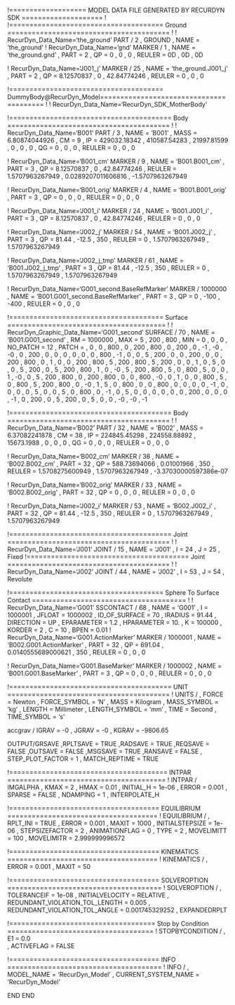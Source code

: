 ﻿!=================== MODEL DATA FILE GENERATED BY RECURDYN SDK ====================
!
!====================================== Ground ========================================
!
!                         RecurDyn_Data_Name='the_ground'
PART / 2 , GROUND
, NAME = 'the_ground'
!                         RecurDyn_Data_Name='gnd'
MARKER / 1
, NAME = 'the_ground.gnd'
, PART = 2
, QP = 0 , 0 , 0
, REULER = 0D , 0D , 0D
 
 


!                         RecurDyn_Data_Name='J001_j'
MARKER / 25
, NAME = 'the_ground.J001_j'
, PART = 2
, QP = 8.12570837 , 0 , 42.84774246
, REULER = 0 , 0 , 0
 
 
!====================================== DummyBody@RecurDyn_Model========================================
!
!                         RecurDyn_Data_Name='RecurDyn_SDK_MotherBody'


!======================================== Body ========================================
!
!                         RecurDyn_Data_Name='B001'
PART / 3
, NAME = 'B001'
, MASS = 6.80874044926
, CM = 9
, IP = 429032.18342 , 410587.54283 , 21997.81599
, 0 , 0 , 0
, QG = 0 , 0 , 0
, REULER = 0 , 0 , 0
 
 
!                         RecurDyn_Data_Name='B001_cm'
MARKER / 9
, NAME = 'B001.B001_cm'
, PART = 3
, QP = 8.12570837 , 0 , 42.84774246
, REULER = 1.5707963267949 , 0.0289207011606816 , -1.5707963267949
 
 
!                         RecurDyn_Data_Name='B001_orig'
MARKER / 4
, NAME = 'B001.B001_orig'
, PART = 3
, QP = 0 , 0 , 0
, REULER = 0 , 0 , 0
 
 
!                         RecurDyn_Data_Name='J001_i'
MARKER / 24
, NAME = 'B001.J001_i'
, PART = 3
, QP = 8.12570837 , 0 , 42.84774246
, REULER = 0 , 0 , 0
 
 
!                         RecurDyn_Data_Name='J002_j'
MARKER / 54
, NAME = 'B001.J002_j'
, PART = 3
, QP = 81.44 , -12.5 , 350
, REULER = 0 , 1.5707963267949 , 1.5707963267949
 
 
!                         RecurDyn_Data_Name='J002_j_tmp'
MARKER / 61
, NAME = 'B001.J002_j_tmp'
, PART = 3
, QP = 81.44 , -12.5 , 350
, REULER = 0 , 1.5707963267949 , 1.5707963267949
 
 
!                         RecurDyn_Data_Name='G001_second.BaseRefMarker'
MARKER / 1000000
, NAME = 'B001.G001_second.BaseRefMarker'
, PART = 3
, QP = 0 , -100 , -400
, REULER = 0 , 0 , 0
 
 
!====================================== Surface =======================================
!
!                         RecurDyn_Graphic_Data_Name='G001_second'
SURFACE / 70
, NAME = 'B001.G001_second'
, RM = 1000000
, MAX = 5 , 200 , 800
, MIN = 0 , 0 , 0
, NO_PATCH = 12
, PATCH = 
, 0 , 0 , 800 , 0 , 200 , 800 , 0 , 200 , 0 , -1 , -0 , -0
, 0 , 200 , 0 , 0 , 0 , 0 , 0 , 0 , 800 , -1 , 0 , 0
, 5 , 200 , 0 , 0 , 200 , 0 , 0 , 200 , 800 , 0 , 1 , 0
, 0 , 200 , 800 , 5 , 200 , 800 , 5 , 200 , 0 , 0 , 1 , 0
, 5 , 0 , 0 , 5 , 200 , 0 , 5 , 200 , 800 , 1 , 0 , -0
, 5 , 200 , 800 , 5 , 0 , 800 , 5 , 0 , 0 , 1 , -0 , 0
, 5 , 200 , 800 , 0 , 200 , 800 , 0 , 0 , 800 , -0 , 0 , 1
, 0 , 0 , 800 , 5 , 0 , 800 , 5 , 200 , 800 , 0 , -0 , 1
, 5 , 0 , 800 , 0 , 0 , 800 , 0 , 0 , 0 , 0 , -1 , 0
, 0 , 0 , 0 , 5 , 0 , 0 , 5 , 0 , 800 , 0 , -1 , 0
, 5 , 0 , 0 , 0 , 0 , 0 , 0 , 200 , 0 , 0 , 0 , -1
, 0 , 200 , 0 , 5 , 200 , 0 , 5 , 0 , 0 , -0 , -0 , -1
 
!======================================== Body ========================================
!
!                         RecurDyn_Data_Name='B002'
PART / 32
, NAME = 'B002'
, MASS = 6.37082241878
, CM = 38
, IP = 224845.45298 , 224558.88892 , 15673.1988
, 0 , 0 , 0
, QG = 0 , 0 , 0
, REULER = 0 , 0 , 0
 
 
!                         RecurDyn_Data_Name='B002_cm'
MARKER / 38
, NAME = 'B002.B002_cm'
, PART = 32
, QP = 588.73694066 , 0.01001966 , 350
, REULER = 1.5708275600949 , 1.5707963267949 , -3.37030000597386e-07
 
 
!                         RecurDyn_Data_Name='B002_orig'
MARKER / 33
, NAME = 'B002.B002_orig'
, PART = 32
, QP = 0 , 0 , 0
, REULER = 0 , 0 , 0
 
 
!                         RecurDyn_Data_Name='J002_i'
MARKER / 53
, NAME = 'B002.J002_i'
, PART = 32
, QP = 81.44 , -12.5 , 350
, REULER = 0 , 1.5707963267949 , 1.5707963267949
 
 
!======================================== Joint ========================================
!
!                         RecurDyn_Data_Name='J001'
JOINT / 15
, NAME = 'J001'
, I = 24
, J = 25
, Fixed
!======================================== Joint ========================================
!
!                         RecurDyn_Data_Name='J002'
JOINT / 44
, NAME = 'J002'
, I = 53
, J = 54
, Revolute
 
 
!====================================== Sphere To Surface Contact ======================================
!
!                         RecurDyn_Data_Name='G001'
SSCONTACT / 68
, NAME = 'G001'
, I = 1000001
, JFLOAT = 1000002
, ID_OF_SURFACE = 70
, IRADIUS = 91.44
, DIRECTION = UP
, EPARAMETER = 1.2
, HPARAMETER = 10.
, K = 100000
, KORDER = 2
, C = 10
, BPEN = 0.01
!                         RecurDyn_Data_Name='G001.ActionMarker'
MARKER / 1000001
, NAME = 'B002.G001.ActionMarker'
, PART = 32
, QP = 691.04 , 0.0140555689000621 , 350
, REULER = 0 , 0 , 0
 
 
!                         RecurDyn_Data_Name='G001.BaseMarker'
MARKER / 1000002
, NAME = 'B001.G001.BaseMarker'
, PART = 3
, QP = 0 , 0 , 0
, REULER = 0 , 0 , 0
 
 
 
!======================================== UNIT ========================================
!
UNITS / 
, FORCE = Newton
, FORCE_SYMBOL = 'N'
, MASS = Kilogram
, MASS_SYMBOL = 'kg'
, LENGTH = Millimeter
, LENGTH_SYMBOL = 'mm'
, TIME = Second
, TIME_SYMBOL = 's'


accgrav /  IGRAV = -0
, JGRAV = -0
, KGRAV = -9806.65


OUTPUT/GRSAVE
,RPLTSAVE = TRUE
,RADSAVE = TRUE
,REQSAVE = FALSE
,OUTSAVE = FALSE
,MSGSAVE = TRUE
,RANSAVE = FALSE
, STEP_PLOT_FACTOR = 1
, MATCH_REPTIME = TRUE


!======================================= INTPAR =======================================
!
INTPAR / IMGALPHA
, KMAX = 2
, HMAX = 0.01
, INITIAL_H = 1e-06
, ERROR = 0.001
, SPARSE = FALSE
, NDAMPING = 1
, INTERPOLATE_H


!===================================== EQUILIBRIUM =====================================
!
EQUILIBRIUM /
, RPLT_INI = TRUE
, ERROR = 0.001
, MAXIT = 1000
, INITIALSTEPSIZE = 1e-06
, STEPSIZEFACTOR = 2
, ANIMATIONFLAG = 0
, TYPE = 2
, MOVELIMITT = 100
, MOVELIMITR = 2.999999996572


!===================================== KINEMATICS =====================================
!
KINEMATICS /
, ERROR = 0.001
, MAXIT = 50




!===================================== SOLVEROPTION ======================================
!
SOLVEROPTION /
, TOLERANCEIF  = 1e-08
, INITIALVELOCITY  = RELATIVE
, REDUNDANT_VIOLATION_TOL_LENGTH  = 0.005
, REDUNDANT_VIOLATION_TOL_ANGLE  = 0.001745329252
, EXPANDEDRPLT


!==================================== Stop by Condition ====================================
!
STOPBYCONDITION /
, E1 = 0.0\
, ACTIVEFLAG = FALSE


!===================================== INFO ======================================
!
INFO /
, MODEL_NAME = 'RecurDyn_Model'
, CURRENT_SYSTEM_NAME = 'RecurDyn_Model'


END
END
